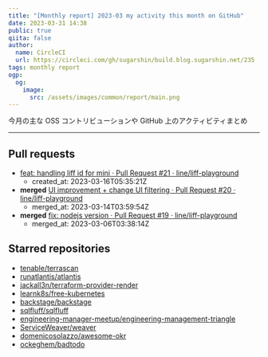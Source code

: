 ```yaml
---
title: "[Monthly report] 2023-03 my activity this month on GitHub"
date: 2023-03-31 14:38
public: true
qiita: false
author:
  name: CircleCI
  url: https://circleci.com/gh/sugarshin/build.blog.sugarshin.net/235
tags: monthly report
ogp:
  og:
    image:
      src: /assets/images/common/report/main.png
---
```


今月の主な OSS コントリビューションや GitHub 上のアクティビティまとめ

***

## Pull requests

- [feat: handling liff id for mini · Pull Request #21 · line/liff-playground](https://github.com/line/liff-playground/pull/21)
  - created_at: 2023-03-16T05:35:21Z
- **merged** [UI improvement + change UI filtering · Pull Request #20 · line/liff-playground](https://github.com/line/liff-playground/pull/20)
  - merged_at: 2023-03-14T03:59:54Z
- **merged** [fix: nodejs version · Pull Request #19 · line/liff-playground](https://github.com/line/liff-playground/pull/19)
  - merged_at: 2023-03-06T03:38:14Z

## Starred repositories

- [tenable/terrascan](https://github.com/tenable/terrascan)
- [runatlantis/atlantis](https://github.com/runatlantis/atlantis)
- [jackall3n/terraform-provider-render](https://github.com/jackall3n/terraform-provider-render)
- [learnk8s/free-kubernetes](https://github.com/learnk8s/free-kubernetes)
- [backstage/backstage](https://github.com/backstage/backstage)
- [sqlfluff/sqlfluff](https://github.com/sqlfluff/sqlfluff)
- [engineering-manager-meetup/engineering-management-triangle](https://github.com/engineering-manager-meetup/engineering-management-triangle)
- [ServiceWeaver/weaver](https://github.com/ServiceWeaver/weaver)
- [domenicosolazzo/awesome-okr](https://github.com/domenicosolazzo/awesome-okr)
- [ockeghem/badtodo](https://github.com/ockeghem/badtodo)
